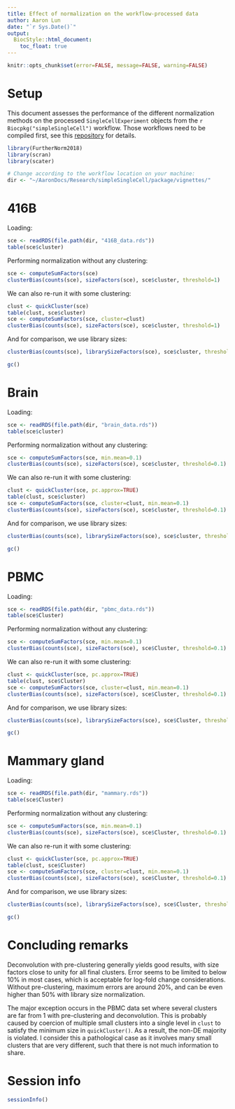 ```yaml
---
title: Effect of normalization on the workflow-processed data 
author: Aaron Lun
date: "`r Sys.Date()`"
output:
  BiocStyle::html_document:
    toc_float: true
---    
```


```r
knitr::opts_chunk$set(error=FALSE, message=FALSE, warning=FALSE)
```

# Setup 

This document assesses the performance of the different normalization methods on the processed `SingleCellExperiment` objects from the `r Biocpkg("simpleSingleCell")` workflow.
Those workflows need to be compiled first, see this [repository](https://github.com/MarioniLab/simpleSingleCellResults) for details.

```r
library(FurtherNorm2018)
library(scran)
library(scater)

# Change according to the workflow location on your machine:
dir <- "~/AaronDocs/Research/simpleSingleCell/package/vignettes/"
```

# 416B

Loading:

```r
sce <- readRDS(file.path(dir, "416B_data.rds"))
table(sce$cluster)
```

Performing normalization without any clustering:

```r
sce <- computeSumFactors(sce)
clusterBias(counts(sce), sizeFactors(sce), sce$cluster, threshold=1)
```

We can also re-run it with some clustering:

```r
clust <- quickCluster(sce)
table(clust, sce$cluster)
sce <- computeSumFactors(sce, cluster=clust)
clusterBias(counts(sce), sizeFactors(sce), sce$cluster, threshold=1)
```

And for comparison, we use library sizes:

```r
clusterBias(counts(sce), librarySizeFactors(sce), sce$cluster, threshold=1)
```

```r
gc()
```

# Brain 

Loading:

```r
sce <- readRDS(file.path(dir, "brain_data.rds"))
table(sce$cluster)
```

Performing normalization without any clustering:

```r
sce <- computeSumFactors(sce, min.mean=0.1)
clusterBias(counts(sce), sizeFactors(sce), sce$cluster, threshold=0.1)
```

We can also re-run it with some clustering:

```r
clust <- quickCluster(sce, pc.approx=TRUE)
table(clust, sce$cluster)
sce <- computeSumFactors(sce, cluster=clust, min.mean=0.1)
clusterBias(counts(sce), sizeFactors(sce), sce$cluster, threshold=0.1)
```

And for comparison, we use library sizes:

```r
clusterBias(counts(sce), librarySizeFactors(sce), sce$cluster, threshold=0.1)
```

```r
gc()
```

# PBMC 

Loading:

```r
sce <- readRDS(file.path(dir, "pbmc_data.rds"))
table(sce$Cluster)
```

Performing normalization without any clustering:

```r
sce <- computeSumFactors(sce, min.mean=0.1)
clusterBias(counts(sce), sizeFactors(sce), sce$Cluster, threshold=0.1)
```

We can also re-run it with some clustering:

```r
clust <- quickCluster(sce, pc.approx=TRUE)
table(clust, sce$Cluster)
sce <- computeSumFactors(sce, cluster=clust, min.mean=0.1)
clusterBias(counts(sce), sizeFactors(sce), sce$Cluster, threshold=0.1)
```

And for comparison, we use library sizes:

```r
clusterBias(counts(sce), librarySizeFactors(sce), sce$Cluster, threshold=0.1)
```

```r
gc()
```

# Mammary gland 

Loading:

```r
sce <- readRDS(file.path(dir, "mammary.rds"))
table(sce$Cluster)
```

Performing normalization without any clustering:

```r
sce <- computeSumFactors(sce, min.mean=0.1)
clusterBias(counts(sce), sizeFactors(sce), sce$Cluster, threshold=0.1)
```

We can also re-run it with some clustering:

```r
clust <- quickCluster(sce, pc.approx=TRUE)
table(clust, sce$Cluster)
sce <- computeSumFactors(sce, cluster=clust, min.mean=0.1)
clusterBias(counts(sce), sizeFactors(sce), sce$Cluster, threshold=0.1)
```

And for comparison, we use library sizes:

```r
clusterBias(counts(sce), librarySizeFactors(sce), sce$Cluster, threshold=0.1)
```

```r
gc()
```

# Concluding remarks

Deconvolution with pre-clustering generally yields good results, with size factors close to unity for all final clusters.
Error seems to be limited to below 10% in most cases, which is acceptable for log-fold change considerations.
Without pre-clustering, maximum errors are around 20%, and can be even higher than 50% with library size normalization.

The major exception occurs in the PBMC data set where several clusters are far from 1 with pre-clustering and deconvolution.
This is probably caused by coercion of multiple small clusters into a single level in `clust` to satisfy the minimum size in `quickCluster()`.
As a result, the non-DE majority is violated.
I consider this a pathological case as it involves many small clusters that are very different, such that there is not much information to share.

# Session info

```r
sessionInfo()
```

